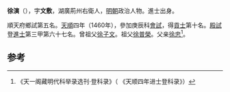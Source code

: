 {{for|南齐驸马'''徐演'''|徐孝嗣#子}}
'''徐演'''（{{bd|1426年||？}}），字'''文敷'''，湖廣荊州右衛人，[[明朝|明朝]]政治人物。進士出身。

順天府鄉試第五名。[[天顺_(明朝)|天順]]四年（1460年），參加庚辰科[[會試|會試]]，得[[貢士|貢士]]第十名。[[殿試|殿試]]登[[進士|進士]]第三甲第六十七名。曾祖父[[徐子文|徐子文]]。祖父[[徐普榮|徐普榮]]。父亲[[徐忠|徐忠]]<ref>《天一阁藏明代科举录选刊·登科录》（ 《天顺四年进士登科录》）</ref>。

==参考==
{{reflist}}
{{明朝人物小作品}}
{{天順四年庚辰科殿試金榜}}